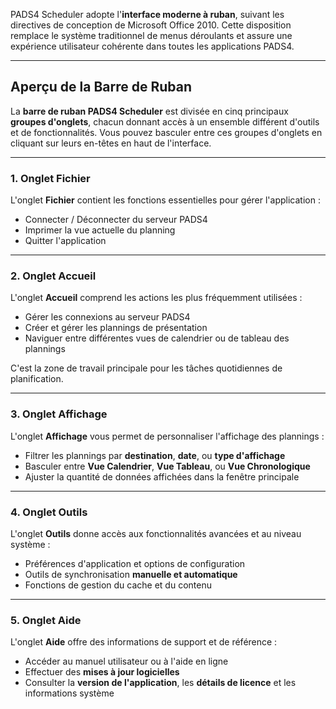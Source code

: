 PADS4 Scheduler adopte l'**interface moderne à ruban**, suivant les directives de conception de Microsoft Office 2010. Cette disposition remplace le système traditionnel de menus déroulants et assure une expérience utilisateur cohérente dans toutes les applications PADS4.

***

## Aperçu de la Barre de Ruban

La **barre de ruban PADS4 Scheduler** est divisée en cinq principaux **groupes d'onglets**, chacun donnant accès à un ensemble différent d'outils et de fonctionnalités. Vous pouvez basculer entre ces groupes d'onglets en cliquant sur leurs en-têtes en haut de l'interface.

***

### **1. Onglet Fichier**

L'onglet **Fichier** contient les fonctions essentielles pour gérer l'application :

* Connecter / Déconnecter du serveur PADS4
* Imprimer la vue actuelle du planning
* Quitter l'application

***

### **2. Onglet Accueil**

L'onglet **Accueil** comprend les actions les plus fréquemment utilisées :

* Gérer les connexions au serveur PADS4
* Créer et gérer les plannings de présentation
* Naviguer entre différentes vues de calendrier ou de tableau des plannings

C'est la zone de travail principale pour les tâches quotidiennes de planification.

***

### **3. Onglet Affichage**

L'onglet **Affichage** vous permet de personnaliser l'affichage des plannings :

* Filtrer les plannings par **destination**, **date**, ou **type d'affichage**
* Basculer entre **Vue Calendrier**, **Vue Tableau**, ou **Vue Chronologique**
* Ajuster la quantité de données affichées dans la fenêtre principale

***

### **4. Onglet Outils**

L'onglet **Outils** donne accès aux fonctionnalités avancées et au niveau système :

* Préférences d'application et options de configuration
* Outils de synchronisation **manuelle et automatique**
* Fonctions de gestion du cache et du contenu

***

### **5. Onglet Aide**

L'onglet **Aide** offre des informations de support et de référence :

* Accéder au manuel utilisateur ou à l'aide en ligne
* Effectuer des **mises à jour logicielles**
* Consulter la **version de l'application**, les **détails de licence** et les informations système
